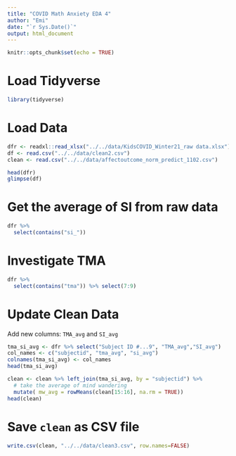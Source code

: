 ```yaml
---
title: "COVID Math Anxiety EDA 4"
author: "Emi"
date: "`r Sys.Date()`"
output: html_document
---
```


```r
knitr::opts_chunk$set(echo = TRUE)
```

# Load Tidyverse

```r
library(tidyverse)
```

# Load Data

```r
dfr <- readxl::read_xlsx("../../data/KidsCOVID_Winter21_raw data.xlsx")
df <- read.csv("../../data/clean2.csv")
clean <- read.csv("../../data/affectoutcome_norm_predict_1102.csv")
```

```r
head(dfr)
glimpse(df)
```

# Get the average of SI from raw data

```r
dfr %>% 
  select(contains("si_"))
```

# Investigate TMA

```r
dfr %>% 
  select(contains("tma")) %>% select(7:9)
```

# Update Clean Data

Add new columns: `TMA_avg` and `SI_avg`

```r
tma_si_avg <- dfr %>% select("Subject ID #...9", "TMA_avg","SI_avg")
col_names <- c("subjectid", "tma_avg", "si_avg")
colnames(tma_si_avg) <- col_names
head(tma_si_avg)
```

```r
clean <- clean %>% left_join(tma_si_avg, by = "subjectid") %>% 
  # take the average of mind wandering
  mutate( mw_avg = rowMeans(clean[15:16], na.rm = TRUE))
head(clean)
```

# Save `clean` as CSV file

```r
write.csv(clean, "../../data/clean3.csv", row.names=FALSE)
```


